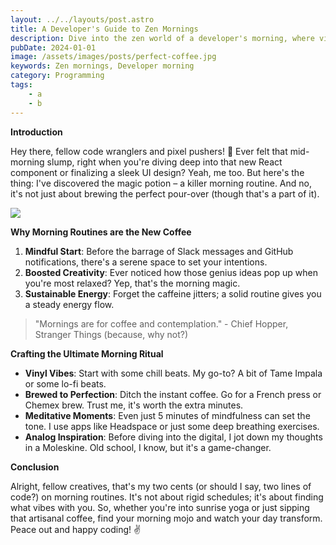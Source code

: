 ```yaml
---
layout: ../../layouts/post.astro
title: A Developer's Guide to Zen Mornings
description: Dive into the zen world of a developer's morning, where vinyl beats meet artisanal brews, setting the tone for a day of inspired coding and design.
pubDate: 2024-01-01
image: /assets/images/posts/perfect-coffee.jpg
keywords: Zen mornings, Developer morning
category: Programming
tags: 
    - a
    - b
---
```


**Introduction**

Hey there, fellow code wranglers and pixel pushers! 🌅 Ever felt that mid-morning slump, right when you're diving deep into that new React component or finalizing a sleek UI design? Yeah, me too. But here's the thing: I've discovered the magic potion – a killer morning routine. And no, it's not just about brewing the perfect pour-over (though that's a part of it).

<img src={frontmatter.image}/>

**Why Morning Routines are the New Coffee**

1. **Mindful Start**: Before the barrage of Slack messages and GitHub notifications, there's a serene space to set your intentions.
2. **Boosted Creativity**: Ever noticed how those genius ideas pop up when you're most relaxed? Yep, that's the morning magic.
3. **Sustainable Energy**: Forget the caffeine jitters; a solid routine gives you a steady energy flow.

> "Mornings are for coffee and contemplation." - Chief Hopper, Stranger Things (because, why not?)

**Crafting the Ultimate Morning Ritual**

- **Vinyl Vibes**: Start with some chill beats. My go-to? A bit of Tame Impala or some lo-fi beats.
- **Brewed to Perfection**: Ditch the instant coffee. Go for a French press or Chemex brew. Trust me, it's worth the extra minutes.
- **Meditative Moments**: Even just 5 minutes of mindfulness can set the tone. I use apps like Headspace or just some deep breathing exercises.
- **Analog Inspiration**: Before diving into the digital, I jot down my thoughts in a Moleskine. Old school, I know, but it's a game-changer.

**Conclusion**

Alright, fellow creatives, that's my two cents (or should I say, two lines of code?) on morning routines. It's not about rigid schedules; it's about finding what vibes with you. So, whether you're into sunrise yoga or just sipping that artisanal coffee, find your morning mojo and watch your day transform. Peace out and happy coding! ✌️